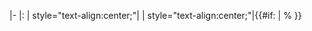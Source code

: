 |-
|{{{rowtitle}}}:
| style="text-align:center;"|{{{points|}}}
| style="text-align:center;"|{{#if: {{{percent|}}} | {{{percent|}}}% }}